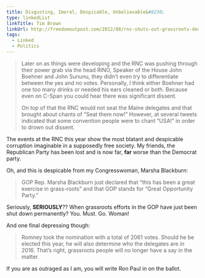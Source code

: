 ```yaml
---
title: Disgusting, Imoral, Despicable, Unbelievable&#8230;
type: linkedList
linkTitle: Tim Brown
linkUrl: http://freedomoutpost.com/2012/08/rnc-shuts-out-grassroots-despite-loud-opposition/
tags:
  - Linked
  - Politics
---
```


> Later on as things were developing and the RNC was pushing through their power grab via the head RINO, Speaker of the House John Boehner and John Sununu, they didn’t even try to differentiate between the yes and no votes. Personally, I think either Boehner had one too many drinks or needed his ears cleaned or both. Because even on C-Span you could hear there was significant dissent.
> 
> On top of that the RNC would not seat the Maine delegates and that brought about chants of “Seat them now!” However, at several tweets indicated that some convention people were to chant “USA!” in order to drown out dissent.

The events at the RNC this year show the most blatant and despicable corruption imaginable in a supposedly free society. My friends, the Republican Party has been lost and is now far, **far** worse than the Democrat party.

Oh, and this is despicable from my Congresswoman, Marsha Blackburn:

> GOP Rep. Marsha Blackburn just declared that “this has been a great exercise in grass-roots” and that GOP stands for “Great Opportunity Party.”

Seriously, **SERIOUSLY**?? When grassroots efforts in the GOP have just been shut down permanently? You. Must. Go. Woman!

And one final depressing though:

> Romney took the nomination with a total of 2061 votes. Should he be elected this year, he will also determine who the delegates are in 2016. That’s right, grassroots people will no longer have a say in the matter.

If you are as outraged as I am, you will write Ron Paul in on the ballot.
